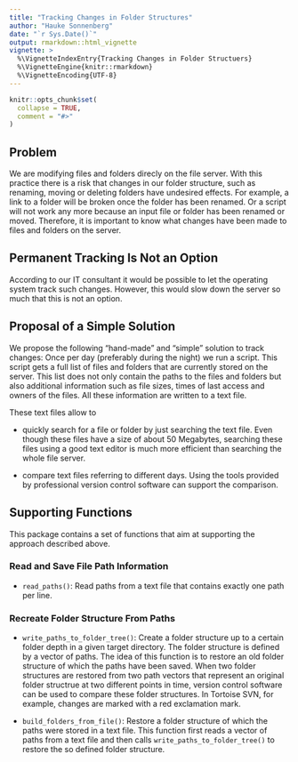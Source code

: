 ```yaml
---
title: "Tracking Changes in Folder Structures"
author: "Hauke Sonnenberg"
date: "`r Sys.Date()`"
output: rmarkdown::html_vignette
vignette: >
  %\VignetteIndexEntry{Tracking Changes in Folder Structuers}
  %\VignetteEngine{knitr::rmarkdown}
  %\VignetteEncoding{UTF-8}
---
```


```r
knitr::opts_chunk$set(
  collapse = TRUE,
  comment = "#>"
)
```

## Problem

We are modifying files and folders direcly on the file server. With this
practice there is a risk that changes in our folder structure, such as renaming,
moving or deleting folders have undesired effects. For example, a link to a
folder will be broken once the folder has been renamed. Or a script will not
work any more because an input file or folder has been renamed or moved.
Therefore, it is important to know what changes have been made to files and
folders on the server. 

## Permanent Tracking Is Not an Option

According to our IT consultant it would be possible to let the operating system
track such changes. However, this would slow down the server so much that this
is not an option.

## Proposal of a Simple Solution

We propose the following "hand-made" and "simple" solution to track changes:
Once per day (preferably during the night) we run a script. This script gets a
full list of files and folders that are currently stored on the server. This
list does not only contain the paths to the files and folders but also
additional information such as file sizes, times of last access and owners of
the files. All these information are written to a text file.

These text files allow to

* quickly search for a file or folder by just searching the text file. Even
though these files have a size of about 50 Megabytes, searching these files
using a good text editor is much more efficient than searching the whole file
server.

* compare text files referring to different days. Using the tools provided by
professional version control software can support the comparison. 

## Supporting Functions

This package contains a set of functions that aim at supporting the approach
described above.

### Read and Save File Path Information

* `read_paths()`: Read paths from a text file that contains exactly one path per 
line.

### Recreate Folder Structure From Paths

* `write_paths_to_folder_tree()`: Create a folder structure up to a certain
folder depth in a given target directory. The folder structure is defined by a
vector of paths. The idea of this function is to restore an old folder structure
of which the paths have been saved. When two folder structures are restored from
two path vectors that represent an original folder structrue at two different
points in time, version control software can be used to compare these folder
structures. In Tortoise SVN, for example, changes are marked with a red
exclamation mark.

* `build_folders_from_file()`: Restore a folder structure of which the paths
were stored in a text file. This function first reads a vector of paths from a
text file and then calls `write_paths_to_folder_tree()` to restore the so
defined folder structure.
